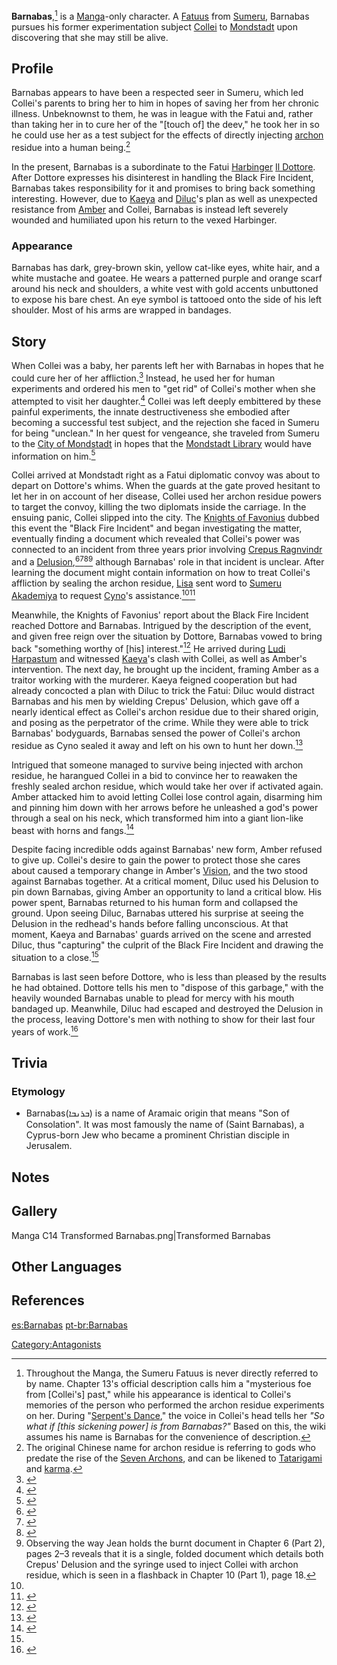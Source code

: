 {{Character Infobox
|type             = Manga-Only
|image            = NPC Barnabas.png
|region           = Sumeru
|affiliation      = Fatui
}}
'''Barnabas''',<ref group="Note">Throughout the Manga, the Sumeru Fatuus is never directly referred to by name. Chapter 13's official description calls him a "mysterious foe from [Collei's] past," while his appearance is identical to Collei's memories of the person who performed the archon residue experiments on her. During "[[Serpent's Dance]]," the voice in Collei's head tells her ''"So what if [this sickening power] is from Barnabas?"'' Based on this, the wiki assumes his name is Barnabas for the convenience of description.</ref> is a [[Manga]]-only character. A [[Fatuus]] from [[Sumeru]], Barnabas pursues his former experimentation subject [[Collei]] to [[Mondstadt]] upon discovering that she may still be alive.

==Profile==
Barnabas appears to have been a respected seer in Sumeru, which led Collei's parents to bring her to him in hopes of saving her from her chronic illness. Unbeknownst to them, he was in league with the Fatui and, rather than taking her in to cure her of the "[touch of] the deev," he took her in so he could use her as a test subject for the effects of directly injecting [[god|archon]] residue into a human being.<ref group="Note">The original Chinese name for archon residue is {{lang|mini=1|zh=魔神残渣|zh_rm=demon god residue,}} referring to gods who predate the rise of the [[The Seven|Seven Archons]], and can be likened to [[Tatarigami]] and [[karma]].</ref>

In the present, Barnabas is a subordinate to the Fatui [[Harbinger]] [[Il Dottore]]. After Dottore expresses his disinterest in handling the Black Fire Incident, Barnabas takes responsibility for it and promises to bring back something interesting. However, due to [[Kaeya]] and [[Diluc]]'s plan as well as unexpected resistance from [[Amber]] and Collei, Barnabas is instead left severely wounded and humiliated upon his return to the vexed Harbinger.

===Appearance===
Barnabas has dark, grey-brown skin, yellow cat-like eyes, white hair, and a white mustache and goatee. He wears a patterned purple and orange scarf around his neck and shoulders, a white vest with gold accents unbuttoned to expose his bare chest. An eye symbol is tattooed onto the side of his left shoulder. Most of his arms are wrapped in bandages.

==Story==
When Collei was a baby, her parents left her with Barnabas in hopes that he could cure her of her affliction.<ref>{{Ref/Manga|3}}</ref> Instead, he used her for human experiments and ordered his men to "get rid" of Collei's mother when she attempted to visit her daughter.<ref name="Ch15">{{Ref/Manga|15}}</ref> Collei was left deeply embittered by these painful experiments, the innate destructiveness she embodied after becoming a successful test subject, and the rejection she faced in Sumeru for being "unclean." In her quest for vengeance, she traveled from Sumeru to the [[City of Mondstadt]] in hopes that the [[Mondstadt Library]] would have information on him.<ref>{{Ref/Manga|4}}</ref>

Collei arrived at Mondstadt right as a Fatui diplomatic convoy was about to depart on Dottore's whims. When the guards at the gate proved hesitant to let her in on account of her disease, Collei used her archon residue powers to target the convoy, killing the two diplomats inside the carriage. In the ensuing panic, Collei slipped into the city. The [[Knights of Favonius]] dubbed this event the "Black Fire Incident" and began investigating the matter, eventually finding a document which revealed that Collei's power was connected to an incident from three years prior involving [[Crepus|Crepus Ragnvindr]] and a [[Delusion]],<ref>{{Ref/Manga|6|2}}</ref><ref name="Ch8-2">{{Ref/Manga|8|2}}</ref><ref>{{Ref/Manga|10|pg=18}}</ref><ref group="Note">Observing the way Jean holds the burnt document in Chapter 6 (Part 2), pages 2&ndash;3 reveals that it is a single, folded document which details both Crepus' Delusion and the syringe used to inject Collei with archon residue, which is seen in a flashback in Chapter 10 (Part 1), page 18.</ref> although Barnabas' role in that incident is unclear. After learning the document might contain information on how to treat Collei's affliction by sealing the archon residue, [[Lisa]] sent word to [[Sumeru Akademiya]] to request [[Cyno]]'s assistance.<ref name="Ch8-2" /><ref>{{Ref/Manga|11|2}}</ref>

Meanwhile, the Knights of Favonius' report about the Black Fire Incident reached Dottore and Barnabas. Intrigued by the description of the event, and given free reign over the situation by Dottore, Barnabas vowed to bring back "something worthy of [his] interest."<ref>{{Ref/Manga|9}}</ref> He arrived during [[Ludi Harpastum]] and witnessed [[Kaeya]]'s clash with Collei, as well as Amber's intervention. The next day, he brought up the incident, framing Amber as a traitor working with the murderer. Kaeya feigned cooperation but had already concocted a plan with Diluc to trick the Fatui: Diluc would distract Barnabas and his men by wielding Crepus' Delusion, which gave off a nearly identical effect as Collei's archon residue due to their shared origin, and posing as the perpetrator of the crime. While they were able to trick Barnabas' bodyguards, Barnabas sensed the power of Collei's archon residue as Cyno sealed it away and left on his own to hunt her down.<ref>{{Ref/Manga|13}}</ref>

Intrigued that someone managed to survive being injected with archon residue, he harangued Collei in a bid to convince her to reawaken the freshly sealed archon residue, which would take her over if activated again. Amber attacked him to avoid letting Collei lose control again, disarming him and pinning him down with her arrows before he unleashed a god's power through a seal on his neck, which transformed him into a giant lion-like beast with horns and fangs.<ref>{{Ref/Manga|14}}</ref>

Despite facing incredible odds against Barnabas' new form, Amber refused to give up. Collei's desire to gain the power to protect those she cares about caused a temporary change in Amber's [[Vision]], and the two stood against Barnabas together. At a critical moment, Diluc used his Delusion to pin down Barnabas, giving Amber an opportunity to land a critical blow. His power spent, Barnabas returned to his human form and collapsed the ground. Upon seeing Diluc, Barnabas uttered his surprise at seeing the Delusion in the redhead's hands before falling unconscious. At that moment, Kaeya and Barnabas' guards arrived on the scene and arrested Diluc, thus "capturing" the culprit of the Black Fire Incident and drawing the situation to a close.<ref name="Ch15" />

Barnabas is last seen before Dottore, who is less than pleased by the results he had obtained. Dottore tells his men to "dispose of this garbage," with the heavily wounded Barnabas unable to plead for mercy with his mouth bandaged up. Meanwhile, Diluc had escaped and destroyed the Delusion in the process, leaving Dottore's men with nothing to show for their last four years of work.<ref>{{Ref/Manga|16}}</ref>

==Trivia==
===Etymology===
* Barnabas(ܒܪܢܒܐ) is a name of Aramaic origin that means "Son of Consolation". It was most famously the name of {{w|Barnabas|Joseph}} (Saint Barnabas), a Cyprus-born Jew who became a prominent Christian disciple in Jerusalem.

==Notes==
{{Reflist|note=1}}

==Gallery==
<gallery hideaddbutton="true">
Manga C14 Transformed Barnabas.png|Transformed Barnabas
</gallery>

==Other Languages==
{{Other Languages|default_hidden = 1
|en      = Barnabas
|zhs     = 巴纳巴斯
|zhs_rm  = Bānàbāsī
|zht     = 巴納巴斯
|zht_rm  = Bānàbāsī
|ja      = バルナバ
|ja_rm   = Barunaba
|ko      = 바르나바스
|ko_rm   = Bareunabaseu
|es      = Barnabas
|fr      = Barnabas
|ru      = Барнабас
|th      = บาร์นาบัส
|th_rm   = Banabat
|vi      = Barnabas
|de      = Barnabas
|id      = Barnabas
|pt      = Barnabas
}}

==References==
{{Reflist}}

[[Category:Antagonists]]

[[es:Barnabas]]
[[pt-br:Barnabas]]